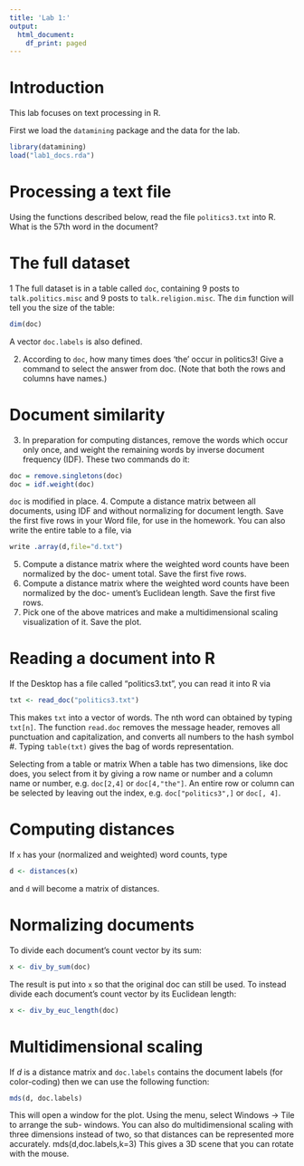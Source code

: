 ```yaml
---
title: 'Lab 1:'
output:
  html_document:
    df_print: paged
---
```


# Introduction

This lab focuses on text processing in R.

First we load the `datamining` package and the data for the lab.

```r
library(datamining)
load("lab1_docs.rda")
```

# Processing a text file

Using the functions described below, read the file `politics3.txt` into R. What is the 57th word
in the document?

# The full dataset

1 The full dataset is in a table called `doc`, containing 9 posts to `talk.politics.misc` and 9 posts
to `talk.religion.misc`. The `dim` function will tell you the size of the table:

```r
dim(doc)
```

A vector `doc.labels` is also defined.

2. According to `doc`, how many times does ‘the’ occur in politics3! Give a command to select
the answer from doc. (Note that both the rows and columns have names.)

# Document similarity
3. In preparation for computing distances, remove the words which occur only once, and weight
the remaining words by inverse document frequency (IDF). These two commands do it:
```r
doc = remove.singletons(doc)
doc = idf.weight(doc)
```
`doc` is modified in place.
4. Compute a distance matrix between all documents, using IDF and without normalizing for
document length. Save the first five rows in your Word file, for use in the homework. You can
also write the entire table to a file, via
```r
write .array(d,file="d.txt")
```
5. Compute a distance matrix where the weighted word counts have been normalized by the doc-
ument total. Save the first five rows.
6. Compute a distance matrix where the weighted word counts have been normalized by the doc-
ument’s Euclidean length. Save the first five rows.
7. Pick one of the above matrices and make a multidimensional scaling visualization of it. Save the plot.

# Reading a document into R

If the Desktop has a file called “politics3.txt”, you can read it into R via
```r
txt <- read_doc("politics3.txt")
```

This makes `txt` into a vector of words. The nth word can obtained by typing `txt[n]`. 
The function `read.doc` removes the message header, removes all punctuation and capitalization, and converts all numbers to the hash symbol #. Typing `table(txt)` gives the bag of words representation.

Selecting from a table or matrix When a table has two dimensions, like doc does, you select from
it by giving a row name or number and a column name or number, e.g. `doc[2,4]` or `doc[4,"the"]`. An
entire row or column can be selected by leaving out the index, e.g. `doc["politics3",]` or `doc[, 4]`.

# Computing distances 

If `x` has your (normalized and weighted) word counts, type
```r
d <- distances(x)
```
and `d` will become a matrix of distances.

# Normalizing documents 

To divide each document’s count vector by its sum:
```r
x <- div_by_sum(doc)
```
The result is put into `x` so that the original doc can still be used. To instead divide each document's count vector by its Euclidean length:
```r
x <- div_by_euc_length(doc)
```

# Multidimensional scaling
If $d$ is a distance matrix and `doc.labels` contains the document labels
(for color-coding) then we can use the following function:
```r
mds(d, doc.labels)
```
This will open a window for the plot. Using the menu, select Windows -> Tile to arrange the sub-
windows. You can also do multidimensional scaling with three dimensions instead of two, so that
distances can be represented more accurately.
mds(d,doc.labels,k=3)
This gives a 3D scene that you can rotate with the mouse.
